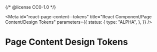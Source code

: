 {/* @license CC0-1.0 */}


<Meta
  id="react-page-content--tokens"
  title="React Component/Page Content/Design Tokens"
  parameters={{
    status: {
      type: "ALPHA",
    },
  }}
/>

# Page Content Design Tokens

<ComponentTokensSection tokens={tokens} definition={tokensDefinition} component="utrecht-page-content" />
